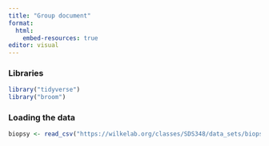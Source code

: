```yaml
---
title: "Group document"
format: 
  html: 
    embed-resources: true
editor: visual
---
```


### Libraries

```r
library("tidyverse")
library("broom")
```

### Loading the data

```r
biopsy <- read_csv("https://wilkelab.org/classes/SDS348/data_sets/biopsy.csv")
```
